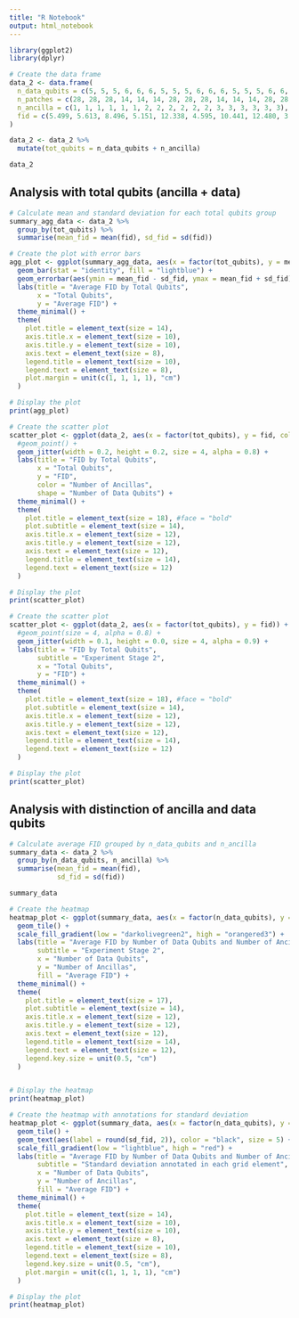 ```yaml
---
title: "R Notebook"
output: html_notebook
---
```


```r
library(ggplot2)
library(dplyr)
```


```r
# Create the data frame
data_2 <- data.frame(
  n_data_qubits = c(5, 5, 5, 6, 6, 6, 5, 5, 5, 6, 6, 6, 5, 5, 5, 6, 6, 6),
  n_patches = c(28, 28, 28, 14, 14, 14, 28, 28, 28, 14, 14, 14, 28, 28, 28, 14, 14, 14),
  n_ancilla = c(1, 1, 1, 1, 1, 1, 2, 2, 2, 2, 2, 2, 3, 3, 3, 3, 3, 3),
  fid = c(5.499, 5.613, 8.496, 5.151, 12.338, 4.595, 10.441, 12.480, 3.103, 10.142, 4.010, 6.371, 3.657, 20.468, 17.126, 17.631, 6.216, 17.616)
)

data_2 <- data_2 %>%
  mutate(tot_qubits = n_data_qubits + n_ancilla)
```

```r
data_2
```

## Analysis with total qubits (ancilla + data)

```r
# Calculate mean and standard deviation for each total qubits group
summary_agg_data <- data_2 %>%
  group_by(tot_qubits) %>%
  summarise(mean_fid = mean(fid), sd_fid = sd(fid))

# Create the plot with error bars
agg_plot <- ggplot(summary_agg_data, aes(x = factor(tot_qubits), y = mean_fid)) +
  geom_bar(stat = "identity", fill = "lightblue") +
  geom_errorbar(aes(ymin = mean_fid - sd_fid, ymax = mean_fid + sd_fid), width = 0.2) +
  labs(title = "Average FID by Total Qubits",
       x = "Total Qubits",
       y = "Average FID") +
  theme_minimal() +
  theme(
    plot.title = element_text(size = 14),
    axis.title.x = element_text(size = 10),
    axis.title.y = element_text(size = 10),
    axis.text = element_text(size = 8),
    legend.title = element_text(size = 10),
    legend.text = element_text(size = 8),
    plot.margin = unit(c(1, 1, 1, 1), "cm")
  )

# Display the plot
print(agg_plot)
```

```r
# Create the scatter plot
scatter_plot <- ggplot(data_2, aes(x = factor(tot_qubits), y = fid, color = factor(n_ancilla), shape = factor(n_data_qubits))) +
  #geom_point() +
  geom_jitter(width = 0.2, height = 0.2, size = 4, alpha = 0.8) +
  labs(title = "FID by Total Qubits",
       x = "Total Qubits",
       y = "FID",
       color = "Number of Ancillas",
       shape = "Number of Data Qubits") +
  theme_minimal() +
  theme(
    plot.title = element_text(size = 18), #face = "bold"
    plot.subtitle = element_text(size = 14),
    axis.title.x = element_text(size = 12),
    axis.title.y = element_text(size = 12),
    axis.text = element_text(size = 12),
    legend.title = element_text(size = 14),
    legend.text = element_text(size = 12)
  )

# Display the plot
print(scatter_plot)
```


```r
# Create the scatter plot
scatter_plot <- ggplot(data_2, aes(x = factor(tot_qubits), y = fid)) +
  #geom_point(size = 4, alpha = 0.8) +
  geom_jitter(width = 0.1, height = 0.0, size = 4, alpha = 0.9) +
  labs(title = "FID by Total Qubits",
       subtitle = "Experiment Stage 2",
       x = "Total Qubits",
       y = "FID") +
  theme_minimal() +
  theme(
    plot.title = element_text(size = 18), #face = "bold"
    plot.subtitle = element_text(size = 14),
    axis.title.x = element_text(size = 12),
    axis.title.y = element_text(size = 12),
    axis.text = element_text(size = 12),
    legend.title = element_text(size = 14),
    legend.text = element_text(size = 12)
  )

# Display the plot
print(scatter_plot)
```




## Analysis with distinction of ancilla and data qubits
```r
# Calculate average FID grouped by n_data_qubits and n_ancilla
summary_data <- data_2 %>%
  group_by(n_data_qubits, n_ancilla) %>%
  summarise(mean_fid = mean(fid),
            sd_fid = sd(fid))

summary_data
```



```r
# Create the heatmap
heatmap_plot <- ggplot(summary_data, aes(x = factor(n_data_qubits), y = factor(n_ancilla), fill = mean_fid)) +
  geom_tile() +
  scale_fill_gradient(low = "darkolivegreen2", high = "orangered3") +
  labs(title = "Average FID by Number of Data Qubits and Number of Ancillas",
       subtitle = "Experiment Stage 2", 
       x = "Number of Data Qubits",
       y = "Number of Ancillas",
       fill = "Average FID") +
  theme_minimal() +
  theme(
    plot.title = element_text(size = 17),
    plot.subtitle = element_text(size = 14),
    axis.title.x = element_text(size = 12),
    axis.title.y = element_text(size = 12),
    axis.text = element_text(size = 12),
    legend.title = element_text(size = 14),
    legend.text = element_text(size = 12),
    legend.key.size = unit(0.5, "cm")
  )


# Display the heatmap
print(heatmap_plot)
```


```r
# Create the heatmap with annotations for standard deviation
heatmap_plot <- ggplot(summary_data, aes(x = factor(n_data_qubits), y = factor(n_ancilla), fill = mean_fid)) +
  geom_tile() +
  geom_text(aes(label = round(sd_fid, 2)), color = "black", size = 5) +
  scale_fill_gradient(low = "lightblue", high = "red") +
  labs(title = "Average FID by Number of Data Qubits and Number of Ancillas",
       subtitle = "Standard deviation annotated in each grid element", 
       x = "Number of Data Qubits",
       y = "Number of Ancillas",
       fill = "Average FID") +
  theme_minimal() +
  theme(
    plot.title = element_text(size = 14),
    axis.title.x = element_text(size = 10),
    axis.title.y = element_text(size = 10),
    axis.text = element_text(size = 8),
    legend.title = element_text(size = 10),
    legend.text = element_text(size = 8),
    legend.key.size = unit(0.5, "cm"),
    plot.margin = unit(c(1, 1, 1, 1), "cm")
  )

# Display the plot
print(heatmap_plot)
```

